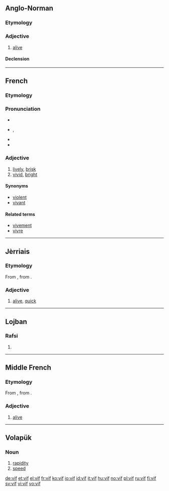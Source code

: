 {{also|víf}}
==Anglo-Norman==

===Etymology===
{{etyl|la|xno}} {{term|vivus|vīvus|alive, living|lang=la}}

===Adjective===
{{head|xno|adjective|g=m}}

# [[alive]]

====Declension====
{{xno-decl-adj|ssm={{l|xno|vis}} or less commonly {{l|xno|vifs}}|opm={{l|xno|vis}} or less commonly {{l|xno|vifs}}|ssf=vive|osf=vive|spf=vives|opf=vives}}

----

==French==

===Etymology===
{{etyl|la|fr}} {{term|vivus|vīvus|alive, living|lang=la}}

===Pronunciation===
* {{audio|Fr-vif.ogg|audio}}
* {{IPA|/vif/|lang=fr}}, {{X-SAMPA|/vif/}}
* {{audio|Fr-Paris--vif.ogg|Audio (Paris)}}
* {{homophones|vifs|lang=fr}}

===Adjective===
{{fr-adj|f=vive}}

# [[lively]], [[brisk]]
# [[vivid]], [[bright]]

====Synonyms====
* [[violent]]
* [[vivant]]

====Related terms====
* [[vivement]]
* [[vivre]]

----

==Jèrriais==

===Etymology===
From {{etyl|fro|roa-jer}}, from {{etyl|la|roa-jer}} {{term|vivus|vīvus|alive, living|lang=la}}.

===Adjective===
{{roa-jer-adj|f=vive}}

# [[alive]], [[quick]]

----

==Lojban==

===Rafsi===
{{jbo-rafsi}}

# {{rafsi of|vifne}}

----

==Middle French==

===Etymology===
From {{etyl|fro|frm}}, from {{etyl|la|frm}} {{term|vivus|vīvus|alive, living|lang=la}}.

===Adjective===
{{frm-adj|f=vifve|fpl=vifves}}

# [[alive]]

----

==Volapük==

===Noun===
{{head|vo|noun}}

# [[rapidity]]
# [[speed]]<!--aren't these two the same?-->

[[de:vif]]
[[et:vif]]
[[el:vif]]
[[fr:vif]]
[[ko:vif]]
[[io:vif]]
[[id:vif]]
[[it:vif]]
[[hu:vif]]
[[no:vif]]
[[pl:vif]]
[[ru:vif]]
[[fi:vif]]
[[sv:vif]]
[[vi:vif]]
[[vo:vif]]